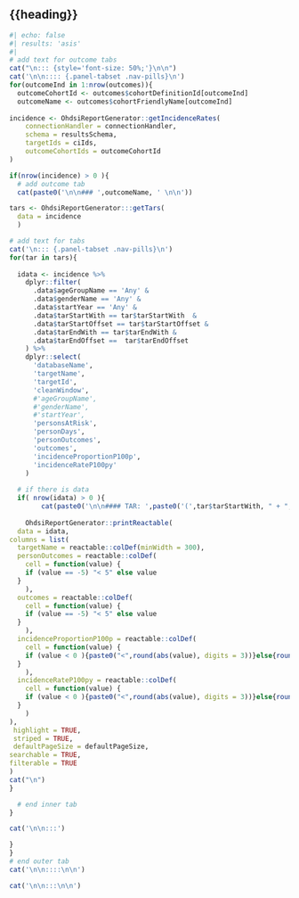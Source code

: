 ## {{heading}}

```r
#| echo: false
#| results: 'asis'
#| 
# add text for outcome tabs
cat("\n::: {style='font-size: 50%;'}\n\n")
cat('\n\n:::: {.panel-tabset .nav-pills}\n')
for(outcomeInd in 1:nrow(outcomes)){
  outcomeCohortId <- outcomes$cohortDefinitionId[outcomeInd]
  outcomeName <- outcomes$cohortFriendlyName[outcomeInd]
  
incidence <- OhdsiReportGenerator::getIncidenceRates(
    connectionHandler = connectionHandler,
    schema = resultsSchema,
    targetIds = ciIds,
    outcomeCohortIds = outcomeCohortId
)

if(nrow(incidence) > 0 ){
  # add outcome tab
  cat(paste0('\n\n### ',outcomeName, ' \n\n'))

tars <- OhdsiReportGenerator:::getTars(
  data = incidence
  )

# add text for tabs
cat('\n::: {.panel-tabset .nav-pills}\n')
for(tar in tars){
  
  idata <- incidence %>% 
    dplyr::filter(
      .data$ageGroupName == 'Any' &
      .data$genderName == 'Any' &
      .data$startYear == 'Any' &
      .data$tarStartWith == tar$tarStartWith  &
      .data$tarStartOffset == tar$tarStartOffset &
      .data$tarEndWith == tar$tarEndWith &
      .data$tarEndOffset ==  tar$tarEndOffset
    ) %>%
    dplyr::select(
      'databaseName',
      'targetName',
      'targetId',
      'cleanWindow',
      #'ageGroupName',
      #'genderName',
      #'startYear',
      'personsAtRisk',
      'personDays',
      'personOutcomes',
      'outcomes',
      'incidenceProportionP100p',
      'incidenceRateP100py'
    )
  
  # if there is data
  if( nrow(idata) > 0 ){
        cat(paste0('\n\n#### TAR: ',paste0('(',tar$tarStartWith, " + ", tar$tarStartOffset, ') - (', tar$tarEndWith, " + ", tar$tarEndOffset, ')'),'\n\n'))
    
    OhdsiReportGenerator::printReactable(
  data = idata, 
columns = list(
  targetName = reactable::colDef(minWidth = 300),
  personOutcomes = reactable::colDef(
    cell = function(value) {
    if (value == -5) "< 5" else value
  }
    ),
  outcomes = reactable::colDef(
    cell = function(value) {
    if (value == -5) "< 5" else value
  }
    ),
  incidenceProportionP100p = reactable::colDef(
    cell = function(value) {
    if (value < 0 ){paste0("<",round(abs(value), digits = 3))}else{round(value, digits = 3)}
  }
    ),
  incidenceRateP100py = reactable::colDef(
    cell = function(value) {
    if (value < 0 ){paste0("<",round(abs(value), digits = 3))}else{round(value, digits = 3)}
  }
    )
),
 highlight = TRUE, 
 striped = TRUE, 
 defaultPageSize = defaultPageSize, 
searchable = TRUE, 
filterable = TRUE
)
cat("\n")
}

  # end inner tab
}

cat('\n\n:::')

}
}
# end outer tab
cat('\n\n::::\n\n')

cat('\n\n:::\n\n')
```
